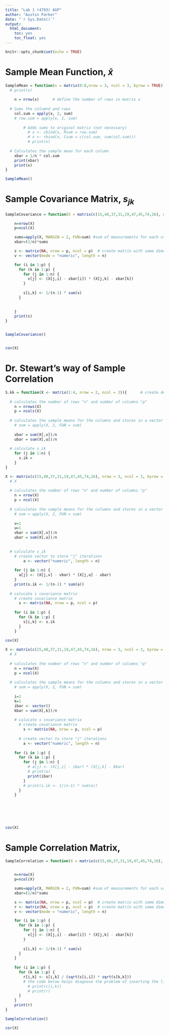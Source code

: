 ```yaml
---
title: "Lab 1 (4793) AGP"
author: "Austin Parker"
date: "`r Sys.Date()`"
output:
  html_document:
    toc: yes
    toc_float: yes
---
```


```r
knitr::opts_chunk$set(echo = TRUE)
```

# Sample Mean Function, $\bar x$

```r
SampleMean = function(x = matrix(0:8,nrow = 3, ncol = 3, byrow = TRUE)){       # default matrix "x" for function
  # print(x)
  
    n = nrow(x)      # define the number of rows in matrix x
  
  # Sums the columnd and rows
    col.sum = apply(x, 2, sum) 
    # row.sum = apply(x, 1, sum)
  
        # Adds sums to original matrix (not necessary)
          # x <- cbind(x, Rsum = row.sum)
          # x <- rbind(x, Csum = c(col.sum, sum(col.sum)))
          # print(x)
  
  # Calculates the sample mean for each column  
    xbar = 1/n * col.sum
    print(xbar)
    print(x)
}

SampleMean()
```

# Sample Covariance Matrix, $s_{jk}$

```r
SampleCovariance = function(X = matrix(c(15,40,37,31,19,47,45,74,16), nrow = 3, ncol = 3, byrow = TRUE)) {      # create default matrix for function

    n=nrow(X)
    p=ncol(X)

    sums=apply(X, MARGIN = 2, FUN=sum) #sum of measurements for each variable
    xbar=(1/n)*sums

    s <- matrix(NA, nrow = p, ncol = p)  # create matrix with same dimensions as input matrix
    v <- vector(mode = "numeric", length = n)

    for (i in 1:p) {
      for (k in 1:p) {
        for (j in 1:n) {
          v[j] <- (X[j,i] - xbar[i]) * (X[j,k] - xbar[k])
        }
    
        s[i,k] <- 1/(n-1) * sum(v)
      }
  
    
    }
    print(s)
}


SampleCovariance()


cov(X)
```

# Dr. Stewart's way of Sample Correlation

```r
S.kk = function(X <- matrix(1:4, nrow = 2, ncol = 2)){      # create default matrix for function
  
  # calculates the number of rows "n" and number of columns "p"
    n = nrows(X)
    p = ncols(X)
    
  # calculates the sample means for the columns and stores in a vector
    # sum = apply(X, 2, FUN = sum)
    
    vbar = sum(X[,v])/n
    ubar = sum(X[,u])/n
  
  # calculate s_ik
    for (j in 1:n) {
      s.ik = 
    }
}
```

```r
X <- matrix(c(15,40,37,31,19,47,45,74,16), nrow = 3, ncol = 3, byrow = TRUE)      # create default matrix for function
  # X
  
  # calculates the number of rows "n" and number of columns "p"
    n = nrow(X)
    p = ncol(X)
    
  # calculates the sample means for the columns and stores in a vector
    # sum = apply(X, 2, FUN = sum)
    
    v=1
    u=1
    vbar = sum(X[,v])/n
    ubar = sum(X[,u])/n
  
    
  # calculate s_ik
    # create vector to store "j" iterations
        a <- vector("numeric", length = n)
        
    for (j in 1:n) {
      a[j] <- (X[j,v] - vbar) * (X[j,u] - ubar)
    }
    print(s.ik <- 1/(n-1) * sum(a))
    
  # calucate s covariance matrix
    # create covariance matrix
      s <- matrix(NA, nrow = p, ncol = p)
    
    for (i in 1:p) {
      for (k in 1:p) {
        s[i,k] <- s.ik
      }
    }
    
cov(X)

```

```r
X <- matrix(c(15,40,37,31,19,47,45,74,16), nrow = 3, ncol = 3, byrow = TRUE)      # create default matrix for function
  # X
  
  # calculates the number of rows "n" and number of columns "p"
    n = nrow(X)
    p = ncol(X)
    
  # calculates the sample means for the columns and stores in a vector
    # sum = apply(X, 2, FUN = sum)
    
    i=1
    k=1
    ibar <- vector()
    kbar = sum(X[,k])/n
  
    # calucate s covariance matrix
      # create covariance matrix
        s <- matrix(NA, nrow = p, ncol = p)
      
      # create vector to store "j" iterations
        a <- vector("numeric", length = n)
    
    for (i in 1:p) {
      for (k in 1:p) {
        for (j in 1:n) {
          # a[j] <- (X[j,i] - ibar) * (X[j,k] - kbar)
          # print(a)
          print(ibar)
        }
        # print(s.ik <- 1/(n-1) * sum(a))
      }
    }  
  
        
    
    

    
cov(X)

```


# Sample Correlation Matrix, 

```r
SampleCorrelation = function(X = matrix(c(15,40,37,31,19,47,45,74,16), nrow = 3, ncol = 3, byrow = TRUE)) {      # create default matrix for function


    n=nrow(X)
    p=ncol(X)

    sums=apply(X, MARGIN = 2, FUN=sum) #sum of measurements for each variable
    xbar=(1/n)*sums

    s <- matrix(NA, nrow = p, ncol = p)  # create matrix with same dimensions as input matrix
    r <- matrix(NA, nrow = p, ncol = p)  # create matrix with same dimensions as input matrix
    v <- vector(mode = "numeric", length = n)

    for (i in 1:p) {
      for (k in 1:p) {
        for (j in 1:n) {
          v[j] <- (X[j,i] - xbar[i]) * (X[j,k] - xbar[k])
        }
        
        s[i,k] <- 1/(n-1) * sum(v)
      }
    }
    
    for (i in 1:p) {
      for (k in 1:p) {
        r[i,k] <- s[i,k] / (sqrt(s[i,i]) * sqrt(s[k,k]))
        # the code below helps diagnose the problem of inserting the line above from filling in the matrix "r" (k,k) k=2 is need for r_{1,2}, but won't be defined for another 3 loops
          # print(c(i,k))
          # print(r)
      }
    }
    print(r)
}

SampleCorrelation()

cor(X)
```


